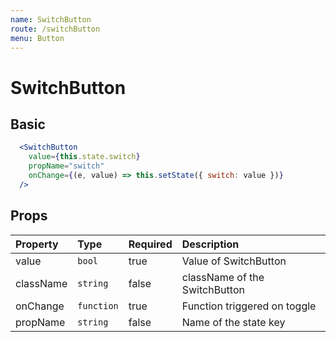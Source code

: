 ```yaml
---
name: SwitchButton
route: /switchButton
menu: Button
---
```


# SwitchButton


## Basic

<SwitchButtonContainer />

```jsx
  <SwitchButton
    value={this.state.switch}
    propName="switch"
    onChange={(e, value) => this.setState({ switch: value })}
  />
```

## Props

| Property | Type | Required | Description |
| :------- | :--- | :------- |  :---------- |
| value    | `bool` | true   | Value of SwitchButton |
| className    | `string` | false   | className of the SwitchButton |
| onChange    | `function` | true   | Function triggered on toggle |
| propName    | `string` | false   | Name of the state key |

